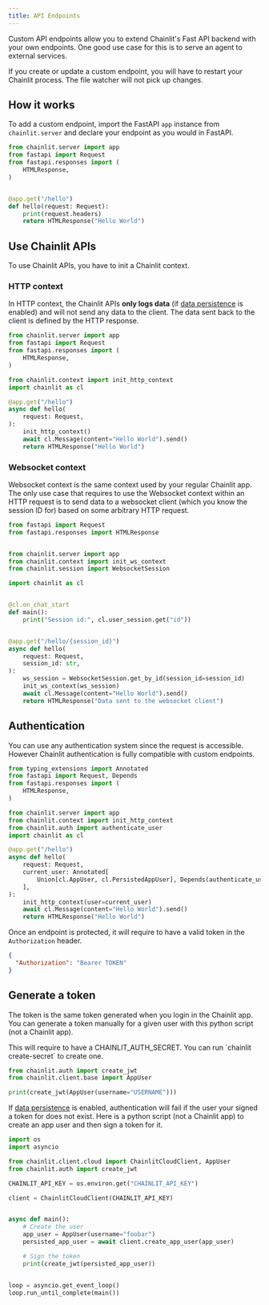 ```yaml
---
title: API Endpoints
---
```


Custom API endpoints allow you to extend Chainlit's Fast API backend with your own endpoints.
One good use case for this is to serve an agent to external services.

<Note>
  If you create or update a custom endpoint, you will have to restart your
  Chainlit process. The file watcher will not pick up changes.
</Note>

## How it works

To add a custom endpoint, import the FastAPI `app` instance from `chainlit.server` and declare your endpoint as you would in FastAPI.

```python
from chainlit.server import app
from fastapi import Request
from fastapi.responses import (
    HTMLResponse,
)


@app.get("/hello")
def hello(request: Request):
    print(request.headers)
    return HTMLResponse("Hello World")
```

## Use Chainlit APIs

To use Chainlit APIs, you have to init a Chainlit context.

### HTTP context

In HTTP context, the Chainlit APIs **only logs data** (if [data persistence](/cloud/persistence/getting-started) is enabled) and will not send any data to the client.
The data sent back to the client is defined by the HTTP response.

```python
from chainlit.server import app
from fastapi import Request
from fastapi.responses import (
    HTMLResponse,
)

from chainlit.context import init_http_context
import chainlit as cl

@app.get("/hello")
async def hello(
    request: Request,
):
    init_http_context()
    await cl.Message(content="Hello World").send()
    return HTMLResponse("Hello World")
```

### Websocket context

Websocket context is the same context used by your regular Chainlit app.
The only use case that requires to use the Websocket context within an HTTP request is to send data to a websocket client (which you know the session ID for) based on some arbitrary HTTP request.

```py
from fastapi import Request
from fastapi.responses import HTMLResponse


from chainlit.server import app
from chainlit.context import init_ws_context
from chainlit.session import WebsocketSession

import chainlit as cl


@cl.on_chat_start
def main():
    print("Session id:", cl.user_session.get("id"))


@app.get("/hello/{session_id}")
async def hello(
    request: Request,
    session_id: str,
):
    ws_session = WebsocketSession.get_by_id(session_id=session_id)
    init_ws_context(ws_session)
    await cl.Message(content="Hello World").send()
    return HTMLResponse("Data sent to the websocket client")
```

## Authentication

You can use any authentication system since the request is accessible.
However Chainlit authentication is fully compatible with custom endpoints.

```py
from typing_extensions import Annotated
from fastapi import Request, Depends
from fastapi.responses import (
    HTMLResponse,
)

from chainlit.server import app
from chainlit.context import init_http_context
from chainlit.auth import authenticate_user
import chainlit as cl

@app.get("/hello")
async def hello(
    request: Request,
    current_user: Annotated[
        Union[cl.AppUser, cl.PersistedAppUser], Depends(authenticate_user)
    ],
):
    init_http_context(user=current_user)
    await cl.Message(content="Hello World").send()
    return HTMLResponse("Hello World")
```

Once an endpoint is protected, it will require to have a valid token in the `Authorization` header.

```json headers
{
  "Authorization": "Bearer TOKEN"
}
```

## Generate a token

The token is the same token generated when you login in the Chainlit app.
You can generate a token manually for a given user with this python script (not a Chainlit app).

<Note>
  This will require to have a CHAINLIT_AUTH_SECRET. You can run `chainlit
  create-secret` to create one.
</Note>

```py
from chainlit.auth import create_jwt
from chainlit.client.base import AppUser

print(create_jwt(AppUser(username="USERNAME")))
```

If [data persistence](/cloud/persistence/getting-started) is enabled, authentication will fail if the user your signed a token for does not exist.
Here is a python script (not a Chainlit app) to create an app user and then sign a token for it.

```py
import os
import asyncio

from chainlit.client.cloud import ChainlitCloudClient, AppUser
from chainlit.auth import create_jwt

CHAINLIT_API_KEY = os.environ.get("CHAINLIT_API_KEY")

client = ChainlitCloudClient(CHAINLIT_API_KEY)


async def main():
    # Create the user
    app_user = AppUser(username="foobar")
    persisted_app_user = await client.create_app_user(app_user)

    # Sign the token
    print(create_jwt(persisted_app_user))


loop = asyncio.get_event_loop()
loop.run_until_complete(main())
```
